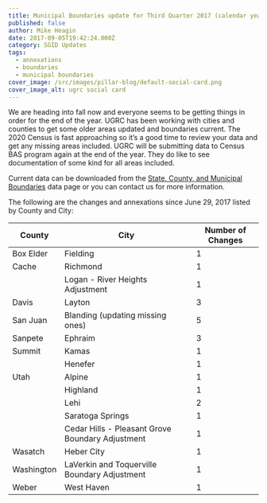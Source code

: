 ```yaml
---
title: Municipal Boundaries update for Third Quarter 2017 (calendar year)
published: false
author: Mike Heagin
date: 2017-09-05T19:42:24.000Z
category: SGID Updates
tags:
  - annexations
  - boundaries
  - municipal boundaries
cover_image: /src/images/pillar-blog/default-social-card.png
cover_image_alt: ugrc social card
---
```



We are heading into fall now and everyone seems to be getting things in order for the end of the year. UGRC has been working with cities and counties to get some older areas updated and boundaries current. The 2020 Census is fast approaching so it’s a good time to review your data and get any missing areas included. UGRC will be submitting data to Census BAS program again at the end of the year. They do like to see documentation of some kind for all areas included.

Current data can be downloaded from the [State, County, and Municipal Boundaries](/products/sgid/boundaries/municipal/) data page or you can contact us for more information.

<Contacts subject={frontmatter.title} contactKey="boundaries" />

The following are the changes and annexations since June 29, 2017 listed by County and City:

| County     | City                                             | Number of Changes |
| ---------- | ------------------------------------------------ | ----------------- |
| Box Elder  | Fielding                                         | 1                 |
| Cache      | Richmond                                         | 1                 |
|            | Logan - River Heights Adjustment                 | 1                 |
| Davis      | Layton                                           | 3                 |
| San Juan   | Blanding (updating missing ones)                 | 5                 |
| Sanpete    | Ephraim                                          | 3                 |
| Summit     | Kamas                                            | 1                 |
|            | Henefer                                          | 1                 |
| Utah       | Alpine                                           | 1                 |
|            | Highland                                         | 1                 |
|            | Lehi                                             | 2                 |
|            | Saratoga Springs                                 | 1                 |
|            | Cedar Hills - Pleasant Grove Boundary Adjustment | 1                 |
| Wasatch    | Heber City                                       | 1                 |
| Washington | LaVerkin and Toquerville Boundary Adjustment     | 1                 |
| Weber      | West Haven                                       | 1                 |
